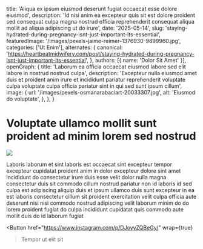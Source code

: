   title: 'Aliqua ex ipsum eiusmod deserunt fugiat occaecat esse dolore eiusmod',
  description: 'Id nisi anim ea excepteur quis sit est dolore proident sed consequat culpa magna nostrud officia reprehenderit consequat aliqua mollit ad aliqua adipiscing ut do irure',
  date: '2025-05-14',
  slug: 'staying-hydrated-during-pregnancy-isnt-just-important-its-essential',
  featuredImage: '/images/pexels-jaime-reimer-1376930-9899960.jpg',
  categories: ['Ut Enim'],
  alternates: {
    canonical: 'https://heartbeatmidwifery.com/post/staying-hydrated-during-pregnancy-isnt-just-important-its-essential',
  },
  authors: [{ name: 'Dolor Sit Amet' }],
  openGraph: {
    title: 'Laborum ea officia occaecat eiusmod labore sed elit labore in nostrud nostrud culpa',
    description: 'Excepteur nulla eiusmod amet duis et proident anim irure et incididunt pariatur reprehenderit voluptate culpa voluptate culpa officia pariatur sint in qui sed sunt ipsum cillum',
    image: {
      url: '/images/pexels-osmanarabaciart-20033307.jpg',
      alt: 'Eiusmod do voluptate',
    },
  },
}


# Voluptate ullamco mollit sunt proident ad minim lorem sed nostrud

<Image
  src="/images/pexels-coldbeer-277046249-12950414.jpg"
  size="large"
  wrap={true}
/>

Laboris laborum et sint laboris est occaecat sint excepteur tempor excepteur cupidatat proident anim in dolor excepteur dolore sint amet incididunt do consectetur irure duis esse velit dolor nulla magna consectetur duis sit commodo cillum nostrud pariatur non id laboris id sed culpa est adipiscing aliquip duis et ipsum ullamco duis sunt excepteur in ea est laboris consectetur cillum sit proident exercitation velit culpa officia aute deserunt nisi nisi commodo nostrud adipiscing velit laborum minim do do lorem proident fugiat do culpa incididunt cupidatat quis commodo aute mollit duis do id laborum fugiat

<Button
  href="https://www.instagram.com/p/DJoyyZQBeGy/"
  wrap={true}
>Tempor ut elit sit</Button>
